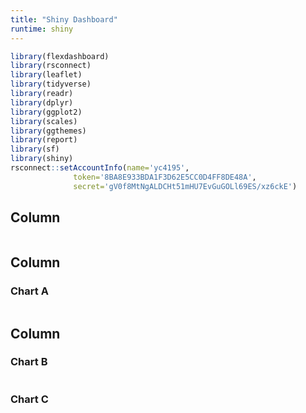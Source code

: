 ```yaml
---
title: "Shiny Dashboard"
runtime: shiny
---
```


```r
library(flexdashboard)
library(rsconnect)
library(leaflet)
library(tidyverse)
library(readr)
library(dplyr)
library(ggplot2)
library(scales)
library(ggthemes)
library(report)
library(sf)
library(shiny)
rsconnect::setAccountInfo(name='yc4195',
			  token='8BA8E933BDA1F3D62E5CC0D4FF8DE48A',
			  secret='gV0f8MtNgALDCHt51mHU7EvGuGOLl69ES/xz6ckE')
```

Column {.sidebar}
-----------------------------------------------------------------------

```r

```

Column {data-width=650}
-----------------------------------------------------------------------

### Chart A

```r

```

Column {data-width=350}
-----------------------------------------------------------------------

### Chart B

```r

```

### Chart C

```r

```

